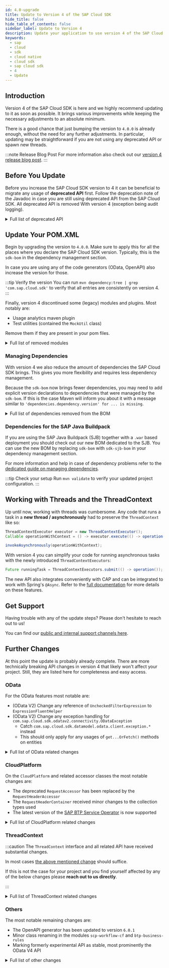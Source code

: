 ```yaml
---
id: 4.0-upgrade
title: Update to Version 4 of the SAP Cloud SDK
hide_title: false
hide_table_of_contents: false
sidebar_label: Update to Version 4
description: Update your application to use version 4 of the SAP Cloud SDK
keywords:
  - sap
  - cloud
  - sdk
  - cloud native
  - cloud sdk
  - sap cloud sdk
  - 4
  - Update
---
```


## Introduction

Version 4 of the SAP Cloud SDK is here and we highly recommend updating to it as soon as possible.
It brings various improvements while keeping the necessary adjustments to an absolute minimum.

There is a good chance that just bumping the version to `4.0.0` is already enough, without the need for any further adjustments.
In particular, updating may be straightforward if you are not using any deprecated API or spawn new threads.

:::note Release Blog Post
For more information also check out our [version 4 release blog post](https://blogs.sap.com/2022/10/20/version-4-of-the-sap-cloud-sdk-for-java-is-here/).
:::

## Before You Update

Before you increase the SAP Cloud SDK version to 4 it can be beneficial to migrate any usage of **deprecated API** first.
Follow the deprecation note of the Javadoc in case you are still using deprecated API from the SAP Cloud SDK.
All deprecated API is removed With version 4 (exception being audit logging).

<!-- vale off -->

<details>
    <summary>Full list of deprecated API</summary>
  
  <table>
    <thead>
        <tr>
            <td><b>API</b></td>
            <td><b>Replacement</b></td>
            <td><b>Comment</b></td>
        </tr>
    </thead>
    <tbody>
        <tr>
            <td>RequestAccessor</td>
            <td>RequestHeaderAccessor</td>
            <td></td>
        </tr>
        <tr>
            <td>RequestFacade</td>
            <td>RequestHeaderFacade</td>
            <td></td>
        </tr>
        <tr>
            <td>DefaultRequestFacade</td>
            <td>DefaultRequestHeaderFacade</td>
            <td></td>
        </tr>
        <tr>
            <td>RequestThreadContextListener</td>
            <td>RequestHeaderThreadContextListener</td>
            <td></td>
        </tr>
        <tr>
            <td>retrieveAccessTokenHeaderViaUserTokenExchange</td>
            <td>retrieveAccessTokenHeaderViaUserTokenGrant</td>
            <td></td>
        </tr>
        <tr>
            <td>retrieveAccessTokenViaUserTokenExchange</td>
            <td>retrieveAccessTokenViaUserTokenGrant</td>
            <td></td>
        </tr>
        <tr>
            <td>OAuth2ServiceSettings</td>
            <td>-</td>
            <td>Moved to `security` package</td>
        </tr>
        <tr>
            <td>ScpCfHttpDestination.Builder.uri</td>
            <td>ScpCfHttpDestination.builder(name, uri)</td>
            <td></td>
        </tr>
        <tr>
            <td>Default(Erp)HttpDestination.Builder.uri</td>
            <td>Default(Erp)HttpDestination.builder(uri)</td>
            <td></td>
        </tr>
        <tr>
            <td>Default(Erp)HttpDestination.Builder.network</td>
            <td>Default(Erp)HttpDestination.Builder.proxyType</td>
            <td></td>
        </tr>
        <tr>
            <td>DestinationHeaderProvider.getHeaders</td>
            <td>DestinationHeaderProvider.getHeaders</td>
            <td>Argument type changed to `DestinationRequestContext`</td>
        </tr>
        <tr>
            <td>ScpCfDestinationRetrievalStrategy.SUBSCRIBER_THEN_PROVIDER</td>
            <td>ScpCfDestinationRetrievalStrategy.CURRENT_TENANT_THEN_PROVIDER</td>
            <td></td>
        </tr>
        <tr>
            <td>ScpCfDestinationRetrievalStrategy.ALWAYS_SUBSCRIBER</td>
            <td>ScpCfDestinationRetrievalStrategy.CURRENT_TENANT</td>
            <td>Or use the new `ONLY_SUBSCRIBER`</td>
        </tr>
        <tr>
            <td>ScpNeoDestinationRetrievalStrategy.SUBSCRIBER_THEN_PROVIDER</td>
            <td>ScpNeoDestinationRetrievalStrategy.CURRENT_TENANT_THEN_PROVIDER</td>
            <td></td>
        </tr>
        <tr>
            <td>ScpNeoDestinationRetrievalStrategy.ALWAYS_SUBSCRIBER</td>
            <td>ScpNeoDestinationRetrievalStrategy.CURRENT_TENANT</td>
            <td>Or use the new `ONLY_SUBSCRIBER`</td>
        </tr>
        <tr>
            <td>CachingDecorator</td>
            <td>GenericDecorator</td>
            <td></td>
        </tr>
        <tr>
            <td>RetryConfiguration.ofDefaults</td>
            <td>RetryConfiguration.of</td>
            <td></td>
        </tr>
        <tr>
            <td>ResilienceDecorator.invalidateCache</td>
            <td>ResilienceDecorator.clearAllCacheEntries</td>
            <td>Or use the new `clearCache`</td>
        </tr>
        <tr>
            <td>ResilienceDecorationStrategy.invalidateCache</td>
            <td>ResilienceDecorationStrategy.clearAllCacheEntries</td>
            <td>Or use the new `clearCache`</td>
        </tr>
        <tr>
            <td>Resilience4jDecorationStrategy.invalidateCache</td>
            <td>Resilience4jDecorationStrategy.clearAllCacheEntries</td>
            <td>Or use the new `clearCache`</td>
        </tr>
        <tr>
            <td>CloudLoggerFactory</td>
            <td>LoggerFactory</td>
            <td></td>
        </tr>
        <tr>
            <td>(OData V2) .execute</td>
            <td>.executeRequest</td>
            <td></td>
        </tr>
        <tr>
            <td>(OData V2) .withErrorHandler</td>
            <td>-</td>
            <td>Catch the dedicated exceptions</td>
        </tr>
        <tr>
            <td>(OData V2) .getHeadersForRequestOnly</td>
            <td>.getHeaders</td>
            <td>There is no implicit metadata request anymore</td>
        </tr>
        <tr>
            <td>(OData V2) .getHeadersForRequestAndImplicitRequests</td>
            <td>.getHeaders</td>
            <td>There is no implicit metadata request anymore</td>
        </tr>
        <tr>
            <td>(OData V2) .onRequestOnly</td>
            <td>-</td>
            <td>There is no implicit metadata request anymore</td>
        </tr>
        <tr>
            <td>(OData V2) .onRequestAndImplicitRequests</td>
            <td>-</td>
            <td>There is no implicit metadata request anymore</td>
        </tr>
        <tr>
            <td>(OData V2) .cachingMetadata</td>
            <td>-</td>
            <td>There is no implicit metadata request anymore</td>
        </tr>
        <tr>
            <td>(OData V2) .withoutCachingMetadata</td>
            <td>-</td>
            <td>There is no implicit metadata request anymore</td>
        </tr>
        <tr>
            <td>(OData V2) .and</td>
            <td>.withHeaders</td>
            <td></td>
        </tr>
        <tr>
            <td>(OData V2) .toQuery</td>
            <td>.toRequest</td>
            <td></td>
        </tr>
        <tr>
            <td>(OData V2) .ignoringVersionIdentifier</td>
            <td>.matchAnyVersionIdentifier</td>
            <td>Or use the new `disableVersionIdentifier`</td>
        </tr>
        <tr>
            <td>MockUtil</td>
            <td>-</td>
            <td>Removed without replacement</td>
        </tr>
        <tr>
            <td>MockUtil.mockDestination</td>
            <td>DestinationAccessor.appendDestinationLoader</td>
            <td>Use `new DefaultDestinationLoader().registerDestination(...)`</td>
        </tr>
        <tr>
            <td>MockUtil.mockTenant</td>
            <td>TenantAccessor.executeWithTenant</td>
            <td></td>
        </tr>
        <tr>
            <td>MockUtil.mockPrincipal</td>
            <td>TenantAccessor.executeWithPrincipal</td>
            <td></td>
        </tr>
    </tbody>
</table>

Note on the `MockUtil` class:
Most productive API allows for easy mocking already.
Please reach out to us directly if you use this class and are not sure how to replace it.

</details>

## Update Your POM.XML

<!-- vale on -->

Begin by upgrading the version to `4.0.0`.
Make sure to apply this for all the places where you declare the SAP Cloud SDK version.
Typically, this is the `sdk-bom` in the dependency management section.

In case you are using any of the code generators (OData, OpenAPI) also increase the version for those.

:::tip Verify the version
You can run `mvn dependency:tree | grep 'com.sap.cloud.sdk'` to verify that all entries are consistently on version 4.
:::

Finally, version 4 discontinued some (legacy) modules and plugins.
Most notably are:

- Usage analytics maven plugin
- Test utilities (contained the `MockUtil` class)

Remove them if they are present in your pom files.

<details>
    <summary>Full list of removed modules</summary>

- On-premise VDM:
  - `s4hana-api-odata-onpremise-2020`
  - `s4hana-api-odata-v4-onpremise-2020`
- DataModel - Enterprise Messaging:
  - `messaging-jms`
  - `messaging-generator`
  - `messaging-core`
  - `s4hana-api-messaging`
- Framework integrations (`com.sap.cloud.sdk.frameworks`)
  - `cxf`
  - `eclipselink`
  - `eclipselink-javaee`
  - `jaxrs-gson`
  - `jaxrs`
  - `javaee`
  - `liquibase`
  - `liquibase-javaee`
  - `togglz`
  - `spring-boot-multitenancy-scp-cf`
  - `spring-web`
- Testing utilities (`com.sap.cloud.sdk.testutil`)
  - `testutil-parent`
  - `testutil-core`
  - `testutil-resources`
- Currency Conversion (`com.sap.cloud.sdk.integration`)
  - `integration-object-currency-conversion-simple`
  - `integration-object-currency-conversion-simple-artifact`
  - `integration-object-currency-conversion-simple-srv`
  - `integration-parent`
  - `currency-conversion-adapter-simple-integration-objects-mrm`
  - `currency-conversion-adapter-simple-integration-objects`
  - `currency-conversion-core`
  - `currency-conversion-datamodel`
  - `currency-conversion-parent`
- Quality (`com.sap.cloud.sdk.quality`)
  - `common`
  - `httpclient-listener`
  - `listeners-all`
  - `odata-querylistener`
  - `pmd-plugin`
  - `pmd-rules`
  - `rfc-querylistener`
- Others:
  - `com.sap.cloud.sdk.services:graph`
  - `com.sap.cloud.sdk.services:recast-ai`
  - `com.sap.cloud.sdk.services:scp-machine-learning`
  - `com.sap.cloud.sdk.plugins:usage-analytics`
  - `com.sap.cloud.sdk.plugins:usage-analytics-maven-plugin`
  - `com.sap.cloud.sdk.cloudplatform:metering`
  - `com.sap.cloud.sdk.cloudplatform:metering-scp-neo`

</details>

### Managing Dependencies

With version 4 we also reduce the amount of dependencies the SAP Cloud SDK brings.
This gives you more flexibility and requires less dependency management.

Because the `sdk-bom` now brings fewer dependencies, you may need to add explicit version declarations to dependencies that were managed by the `sdk-bom`.
If this is the case Maven will inform you about it with a message similar to `'dependencies.dependency.version' for ... is missing`.

<details>
    <summary>Full list of dependencies removed from the BOM</summary>

- `io.swagger:swagger-annotations`
- `javax.validation:validation-api`
- `javax.ws.rs:javax.ws.rs-api`
- `javax.jms:javax.jms-api`
- `javax:javaee-api`
- `javax:javaee-web-api`
- `javax.ejb:javax.ejb-api`
- `org.hamcrest:hamcrest-core`
- `org.eclipse.persistence:eclipselink`
- `org.eclipse.persistence:javax.persistence`
- `org.liquibase:liquibase-core`
- `org.apache.commons:commons-csv`
- `org.apache.cxf:cxf-core`
- `org.apache.cxf:cxf-rt-management`
- `org.apache.cxf:cxf-rt-transports-http`
- `org.apache.cxf:cxf-rt-bindings-soap`
- `org.apache.cxf:cxf-rt-bindings-xml`
- `org.apache.cxf:cxf-rt-ws-addr`
- `org.apache.cxf:cxf-rt-ws-rm`
- `org.apache.cxf:cxf-rt-ws-policy`
- `org.apache.cxf:cxf-rt-ws-mex`
- `org.apache.cxf:cxf-rt-ws-security`
- `org.apache.cxf:cxf-rt-frontend-jaxws`
- `org.apache.cxf:cxf-rt-frontend-jaxrs`
- `org.apache.cxf:cxf-rt-rs-client`
- `org.apache.cxf:cxf-rt-rs-extension-providers`
- `org.apache.cxf:cxf-rt-rs-extension-search`
- `org.apache.cxf:cxf-rt-rs-security-cors`
- `org.apache.cxf:cxf-rt-rs-security-oauth2`
- `org.apache.cxf:cxf-rt-rs-security-xml`
- `org.apache.cxf:cxf-rt-rs-security-sso-saml`
- `org.slf4j:jul-to-slf4j`
- `org.slf4j:log4j-over-slf4j`
- `org.slf4j:slf4j-simple`
- `org.springframework:spring-framework-bom`
- `org.springframework:spring-security-bom`
- `org.togglz:togglz-core`
- `org.togglz:togglz-servlet`
- `org.togglz:togglz-console`
- `org.togglz:togglz-testing`
- `org.togglz:togglz-junit`
- `com.jayway.jsonpath:json-path`
- `com.fasterxml.jackson:jackson-bom`
- `com.google.guava:guava-testlib`
- `com.sap.cloud.servicesdk:odatav2-connectivity-sdk3`
- `com.sap.cloud.servicesdk:odata-v2-lib`
- `com.sap.cloud.servicesdk.prov:api`
- `com.sap.cloud.servicesdk.prov:odatav4`
- `com.sap.cloud.servicesdk.prov:odata2.web`
- `com.sap.cloud.servicesdk.prov:odata2.xsa`
- `com.sap.cloud.servicesdk.prov:odatav2-hybrid`
- `com.sap.cloud.servicesdk.prov:odatav2-prov`
- `com.sap.cloud:neo-javaee7-wp-api`
- `com.sap.cloud:neo-java-web-api`
- `com.sap.xs.java:xs-env`
- `com.sap.xs2.security:security-commons`
- `com.sap.xs2.security:java-container-security`
- `com.sap.conn.jco:com.sap.conn.jco.sapjco3`
- `com.sap.conn.jco:sapjco3`
- `com.sap.hcp.cf.logging:cf-java-logging-support-logback`
- `com.squareup.okhttp3:okhttp`

</details>

### Dependencies for the SAP Java Buildpack

If you are using the SAP Java Buildpack (SJB) together with a `.war` based deployment you should check out our new BOM dedicated to the SJB.
You can use the new BOM by replacing `sdk-bom` with `sdk-sjb-bom` in your dependency management section.

For more information and help in case of dependency problems refer to the [dedicated guide on managing dependencies](/docs/java/guides/manage-dependencies).

:::tip Check your setup
Run `mvn validate` to verify your updated project configuration.
:::

## Working with Threads and the ThreadContext

Up until now, working with threads was cumbersome.
Any code that runs a task in a **new thread / asynchronously** had to preserve the `ThreadContext` like so:

```java
ThreadContextExecutor executor = new ThreadContextExecutor();
Callable operationWithContext = () -> executor.execute(() -> operation());

invokeAsynchronously(operationWithContext);
```

With version 4 you can simplify your code for running asynchronous tasks with the newly introduced `ThreadContextExecutors`:

```java
Future runningTask = ThreadContextExecutors.submit(() -> operation());
```

The new API also integrates conveniently with CAP and can be integrated to work with Spring's `@Async`.
Refer to the [full documentation](../features/multi-tenancy/multi-tenancy-thread-context) for more details on these features.

## Get Support

Having trouble with any of the update steps?
Please don't hesitate to reach out to us!

You can find our [public and internal support channels here](/docs/overview/get-support).

## Further Changes

At this point the update is probably already complete.
There are more technically breaking API changes in version 4 that likely won't affect your project.
Still, they are listed here for completeness and easy access.

### OData

For the OData features most notable are:

- (OData V2) Change any reference of `UncheckedFilterExpression` to `ExpressionFluentHelper`
- (OData V2) Change any exception handling for `com.sap.cloud.sdk.odatav2.connectivity.ODataException`
  - Catch `com.sap.cloud.sdk.datamodel.odata.client.exception.*` instead
  - This should only apply for any usages of `get...OrFetch()` methods on entities

<details>
    <summary>Full list of OData related changes</summary>

- Remove `com.sap.cloud.sdk.s4hana.datamodel.odata.adapter.ODataCalendarAdapter` and child classes
  `ODataDateTimeAdapter`, `ODataDateTimeOffsetAdapter`, and `ODataTimeAdapter`.
- Remove the obsolete helper classes `FilterExpressionWrapper`, `UncheckedFilterExpression`, `FilterExpressionHelper` and `FilterFunction`
- The `ODataTypeValueSerializer` class has been removed as it is no longer needed with the removal of the `servicesdk` dependency
- Remove the obsolete class `com.sap.cloud.sdk.s4hana.connectivity.RequestBody`
- For OData v2 generated classes (the OData v2 VDM), the method signature has changed for lazily resolving navigation properties in entity classes.
  A checked exception is no longer thrown for methods named _fetchX()_ and _getXOrFetch()_:
  ```
  Entity entity;
  try {
    entity.fetchProperty();
    entity.getPropertyOrFetch()
  }
  catch( com.sap.cloud.sdk.odatav2.connectivity.ODataException e ) {
  }
  ```
  If you still want to evaluate the error details (like HTTP payload or status code), please feel free to explore the hierarchy and properties of our OData unchecked exception types.
- Removed the now obsolete method `VdmEntityUtil#fromFields`
- The modules `odata-client` and `odata-v4-core` have been moved out of beta state and are now considered stable
- The decprecated modules `s4hana-api-odata-onpremise-2020` and `s4hana-api-odata-v4-onpremise-2020` are removed

</details>

### CloudPlatform

On the `CloudPlatform` and related accessor classes the most notable changes are:

- The deprecated `RequestAccessor` has been replaced by the `RequestHeaderAccessor`
- The `RequestHeaderContainer` received minor changes to the collection types used
- The latest version of the [SAP BTP Service Operator](https://github.com/SAP/sap-btp-service-operator) is now supported

<details>
    <summary>Full list of CloudPlatform related changes</summary>

- Moved the `AuthTokenAccessor`, `AuthToken` classes and the `AuthTokenFacade` interface from the `security-scp-cf` into the `security` module.
  - Renamed `DefaultAuthTokenFacade` to `ScpCfAuthTokenFacade`.
  - Only functional implementation of `AuthTokenFacade` is the `ScpCfAuthTokenFacade` in the `security-scp-cf` module.
  - If no implementation of the facade interface can be found via the ServiceLoader pattern, all invocations on the `AuthTokenAccessor` will throw an Exception.
  - SCP CF related methods on the `AuthTokenAccessor` are removed from there and only accessible via the `ScpCfAuthTokenFacade`.
- Public API in `RequestHeaderContainer` has the following breaking changes:
  - `RequestHeaderContainer#getHeaderNames()` now returns a `List<String>` instead of `Set<String>`. Only headers which have at least one non-null value are returned by the method.
  - `RequestHeaderContainer#getHeaderValues()` now returns a `List<String>` instead of `Collection<String>`
  - `DefaultRequestHeaderContainer#fromMultiValueMap` also allows generic inputs to be passed.
    The signature of the method has changed from `DefaultRequestHeaderContainer#fromMultiValueMap( Map<String, Collection<String>> headers )` to `DefaultRequestHeaderContainer#fromMultiValueMap( Map<String, ? extends Iterable<String>> headers )`
- The `Accessor` (e.g. `TenantAccessor`) classes will now throw an `ThreadContextExecutionException` in their `executeWith` methods in case a custom `Facade` implementation is used that is not a (subtype of) `DefaultFacade`.
  This was changed to make a current shortcoming regarding the `executeWith` API apparent to users that are using a different `ThreadContext`.
  For example, when running in a CAP context, `TenantAccessor.executeWithTenant` doesn't correctly update the CDS Context so that the operation doesn't lead to the expected result.
  Before, this error would go unnoticed, which led to the wrong impression that everything was working as expected.
  Now, the aforementioned `ThreadContextExecutionException` will be thrown to make users aware of the issue.
- Introduce support for the [BTP Environment Variable Access](https://github.com/SAP/btp-environment-variable-access) (_Service Binding_) library.
  - The `ScpCfCloudPlatform` now offers a `setServiceBindingAccessor` method, which should be used instead of the `setEnvironmentVariableReader` method to override the access to the `VCAP_SERVICES` environment variable.
- Following public behavior in the `cloudplatform-core-scp-cf` module has been changed:
  - `ScpCfCloudPlatform#invalidateCaches`: The service bindings are no longer statically cached.
    Therefore, using the `invalidateCaches` method will no longer affect service bindings (for example as returned by the `getVcapServices` method)
  - `ScpCfCloudPlatform#getVcapServices`: This method will no longer thrown a `CloudPlatformException` in case no service bindings are found
- Following experimental classes in the `cloudplatform-core` module have been removed:
  - All classes in the `com.sap.cloud.sdk.cloudplatform.servicebinding` package
- experimental methods in the `cloudplatform-core-scp-cf` module have been removed:
  - `ScpCfCloudPlatform#setServiceBindingsRootLocation`
  - `ScpCfCloudPlatform#getServiceBindingsRootLocation`
  - `ScpCfCloudPlatform#setServiceBindingLoader`

</details>

### ThreadContext

:::caution
The `ThreadContext` interface and all related API have received substantial changes.

<!-- vale off -->

In most cases [the above mentioned change](#working-with-threads-and-the-threadcontext) should suffice.

If this is not the case for your project and you find yourself affected by any of the below changes please **reach out to us directly**.

<!-- vale on -->

:::

<details>
    <summary>Full list of ThreadContext related changes</summary>

- The `ThreadContext` interface received the following changes:
  - Method `Property<T> getProperty(String name)` has been replaced with `Try<T> getPropertyValue(String name)`
  - Method `setPropertyIfAbsent` has been changed to now accept a `Callable<Property<?>>` instead of `Callable<?>`
  - Enable `equals` and `hashCode` for `DefaultThreadContext`.
  - Method `getThread()` has been removed
- The `Property<T>` class has been expanded with convenience methods to decorate a callable:
  - `Callable<Property<?>> decorateCallable( Callable<?> valueGenerator )`
  - `Callable<Property<?>> decorateConfidentialCallable( Callable<?> valueGenerator )`
- `ThreadContextExecutor` changes:
  - `ThreadContext` instances are no longer implicitly shared when using `ThreadContextExecutor`. Instead:
  - `fromCurrentContext()` will duplicate the current context into a new context object
  - `fromNewContext()` will use a new, empty context object
  - `fromCurrentOrNewContext()` behaves like `fromCurrentContext` but will fall back to a new context, if none is available
  - `using(context)` will duplicate the provided context and its properties into a new context object
  - Duplicating the current context solves persistence and concurrency issues with dynamic thread life cycles.
  - Additionally, the `ThreadContext` is duplicated every time the `ThreadContextExecutor#execute` method is called.
  - Therefore, the steps `beforeDestroy()` and `afterDestroy()` are removed from the `ThreadContextListener`.
- `ThreadContextListener` has no longer access to values from a potential parent thread-context.
  Instead, any values from a potential parent context are already present and can be altered.
- The `ThreadContextDecorator` has been changed to now enable passing arbitrary `ThreadLocal` related data to new threads created via `DefaultThreadContextExecutorService`
  - The existing `SecurityThreadContextDecorator` has been improved to pass on the full security library's `SecurityContext`
  - The related `cds-integration-cloudsdk` module has been improved to pass on the full CDS `RequestContext`
  - The now obsolete `SecurityContextThreadContextListener` has been removed.
  - The `ScpNeoThreadContextDecorator` has been renamed to `ScpNeoThreadContextDecoratorInternal` and moved to `com.sap.cloud.sdk.cloudplatform.thread`. Additionally, it is no longer implementing the `ThreadContextDecorator` interface.
- Introduce a new API for running asynchronous tasks:
  - `ThreadContextExecutorService` is an extension of `ExecutorService` and can be used to submit `Callable` and `Runnable` tasks.
  - It will ensure the current (or a custom) `ThreadContext` is passed on to the newly scheduled `Thread`
  - Since it is an `ExecutorService` it can be passed to other frameworks and libraries that create new Threads, e.g. Springs `@Async`
  - `ThreadContextExecutors` gives static access to a single (default) instance of `ThreadContextExecutorService`
  - The `DefaultThreadContextExecutorService` is also customizable, e.g. to use a different `ThreadPool`
  - Update the `AbstractRequestEnsurer` to use a `ThreadContextExecutorService` by default to propagate the `ThreadContext` to its tasks.
  - Update the `ResilienceDecorationStrategy` to use a `ThreadContextExecutorService` by default to propagate the `ThreadContext` to its tasks.

</details>

### Others

The most notable remaining changes are:

- The OpenAPI generator has been updated to version `6.0.1`
- Minor class renaming in the modules `scp-workflow-cf` and `btp-business-rules`
- Marking formerly experimental API as stable, most prominently the OData V4 API

<details>
    <summary>Full list of other changes</summary>

- Update OpenAPI generator to version 6.0.1, bringing several improvements:
  - The generator now conforms to a [list of reserved keywords](https://openapi-generator.tech/docs/generators/java/#reserved-words) to prevent naming clashes
  - The generator now generates dedicated classes for some nested list types that were formerly only represented via `List<Object>`
- Enable customization of SAP Passport properties, e.g.
  - `SapPassportPostProcessor customProcessor = builder -> builder.withStaticPreviousSystemId("FooBar");`
  - `SapPassportAccessor.setPassportFacade(new SapPassportFacade(new SapPassportFactory(customProcessor));`
- The `RequestScopedHttpClientCache` has been removed in favor of the `DefaultHttpClientCache` (formerly known as `TimeScopedHttpClientCache` - see next note).
  This change renders the `HttpClientsThreadContextListener` useless, which is why this class has also been removed.
- The `TimeScopedHttpClientCache` has been renamed to `DefaultHttpClientCache`.
  It is replacing the removed `RequestScopedHttpClientCache` as the default implementation of `HttpClientCache` in the `HttpClientAccessor`.
  Furthermore, the isolation strategy has been changed: Http clients are now also cached in case either the current tenant or principal (or both) are missing.
- Minor re-namings of generated classes in `btp-business-rules`
  - `DecisionTableCell` to `DecisionTableCellInner`
  - `DecisionTableColumn` to `DecisionTableColumnInner`
  - `DecisionTableCondition` to `DecisionTableColumnInnerCondition`
  - `DecisionTableResult` to `DecisionTableColumnInnerResult`
  - `DecisionTableRow` to `DecisionTableRowInner`
  - `ElementValuesEnumeration` to `ElementValuesEnumerationInner`
  - `ErrorErrorDetails` to `ErrorErrorDetailsInner`
  - `StructureComponent` to `StructureComponentInner`
  - `StructureAssociation` to `StructureComponentInnerAssociation`
  - `StructureAssociationCondition` to `StructureComponentInnerAssociationConditionInner`
  - `StructureAssociationSource` to `StructureComponentInnerAssociationConditionInnerSource`
  - `StructureAssociationTarget` to `StructureComponentInnerAssociationConditionInnerTarget`
  - `TableParameter` to `TableParameterInner`
  - `TextBranches` to `TextBranchesInner`
  - `TextCondition` to `TextBranchesInnerCondition`
  - `TextOperation` to `TextBranchesInnerOperationInner`
  - `TextPredefined` to `TextPredefinedInner`
  - `StructureAssociationTarget` to `VocabularyInputInner`
- Minor re-namings of generated classes in `scp-workflow-cf`
  - `ErrorMessageErrorDetails` to `ErrorMessageErrorDetailsInner`
  - `AttachmentsContextGroups`to `AttachmentsContextGroupsValue`
  - `AttachmentsContextRefs`to `AttachmentsContextGroupsValueRefsInner`
  - `FormMetadataWorkflowDefinitions`to `FormMetadataWorkflowDefinitionsInner`
  - `TechnicalErrorErrorDetails`to `TechnicalErrorErrorDetailsInner`
- Stabilize the following, formerly marked experimental, API:
  - In package `com.sap.cloud.sdk.cloudplatform.resilience` stabilise:
    - `CacheFilter` class
    - `ResilienceDecorationStrategy.clearCache()`
    - `ResilienceDecorator.clearCache()`
  - In package `com.sap.cloud.sdk.frameworks.resilience4j` stabilise:
    - `Resilience4jDecorationStrategy.clearCache()`
    - `Resilience4jDecorationStrategy.Resilience4jDecorationStrategyBuilder` static class
  - In package `com.sap.cloud.sdk.cloudplatform.connectivity` stabilise:
    - Constructor `ScpCfDestinationLoader( Duration timeLimiterTimeout )`
    - `ScpCfDestinationTokenExchangeStrategy` class and all related API
    - `ScpCfServiceDestinationLoader` class and all related API
    - `SecurityConfigurationStrategy` class and all related API
    - `appendDestinationLoader` and `prependDestinationLoader` on `DestinationAccessor`
    - `WrappedDestination` class
  - In module `security`
    - `Audience`
    - `ClientCertificate`
    - `DefaultPrincipal`
    - `getAuthorizationsByAudience()` in `Principal`
  - In module `security-scp-cf`
    - `OAuth2ServiceProvider`
    - `OAuth2ServiceSettings`
    - `OAuth2TokenServiceCache`
    - `SecurityContextThreadContextDecorator`
  - In module `odata-v4-core`
    - `BatchResponse` and `of()` in `BatchResponse`
    - `BoundAction`
    - `BoundFunction`
    - `BoundOperation`
    - `toRequest()` in `RequestBuilder`
    - `SimpleProperty`
    - `VdmComplex`
    - `VdmEntity`
    - `VdmEntitySet`
    - `VdmEntityUtil`
    - `VdmEnum`
    - `VdmObject`
  - In module `rfc`
    - `RemoteFunctionCache`
    - `SoapNamespace`

</details>

